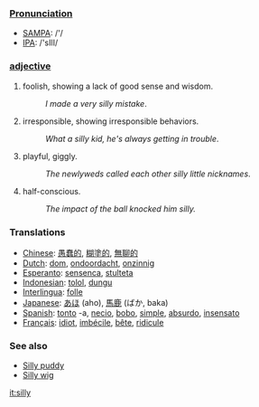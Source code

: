 ===[[Pronunciation]]===
*[[w:SAMPA|SAMPA]]: /'/
*[[w:IPA|IPA]]: /'sIlI/

=== [[adjective]] ===
#foolish, showing a lack of good sense and wisdom.
#:''I made a very silly mistake''.
#irresponsible, showing irresponsible behaviors.
#:''What a silly kid, he's always getting in trouble''.
#playful, giggly.
#:''The newlyweds called each other silly little nicknames''.
#half-conscious.
#:''The impact of the ball knocked him silly.''

=== Translations ===


*[[Chinese]]: [[愚蠢的]], [[糊塗的]], [[無聊的]]
*[[Dutch]]: [[dom]], [[ondoordacht]], [[onzinnig]]
*[[Esperanto]]: [[sensenca]], [[stulteta]]
*[[Indonesian]]: [[tolol]], [[dungu]]
*[[Interlingua]]: [[folle]]
*[[Japanese]]: [[あほ]] (aho), [[馬鹿]] (ばか, baka)
*[[Spanish]]: [[tonto]] -a, [[necio]], [[bobo]], [[simple]], [[absurdo]], [[insensato]]
*[[Français]]: [[idiot]], [[imbécile]], [[bête]], [[ridicule]]

=== See also ===
*[[Silly puddy]]
*[[Silly wig]]

[[it:silly]]